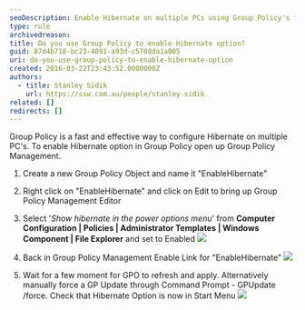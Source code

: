 ```yaml
---
seoDescription: Enable Hibernate on multiple PCs using Group Policy's fast and effective configuration method.
type: rule
archivedreason:
title: Do you use Group Policy to enable Hibernate option?
guid: 87d4b718-bc23-4091-a93d-c5708da1a005
uri: do-you-use-group-policy-to-enable-hibernate-option
created: 2016-03-22T23:43:52.0000000Z
authors:
  - title: Stanley Sidik
    url: https://ssw.com.au/people/stanley-sidik
related: []
redirects: []
---
```


Group Policy is a fast and effective way to configure Hibernate on multiple PC's.
To enable Hibernate option in Group Policy open up Group Policy Management.

1. Create a new Group Policy Object and name it "EnableHibernate"

2. Right click on "EnableHibernate" and click on Edit to bring up Group Policy Management Editor

3. Select '_Show hibernate in the power options menu_' from **Computer Configuration | Policies | Administrator Templates | Windows Component | File Explorer** and set to Enabled
   ![](HibernateGPO.jpg)

4. Back in Group Policy Management Enable Link for "EnableHibernate"
   ![](GPOLink.jpg)

5. Wait for a few moment for GPO to refresh and apply. Alternatively manually force a GP Update through Command Prompt - GPUpdate /force. Check that Hibernate Option is now in Start Menu
   ![](StartHibernateEnabled.jpg)